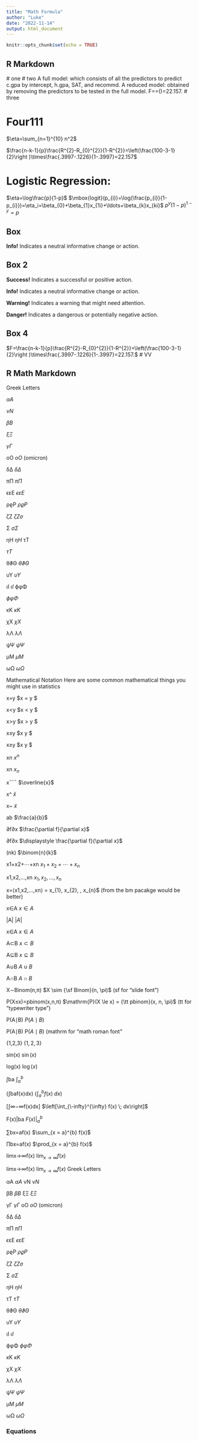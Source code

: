 ---
title: "Math Formula"
author: "Luke"
date: "2022-11-14"
output: html_document
---

```{r setup, include=FALSE}
knitr::opts_chunk$set(echo = TRUE)
```

## R Markdown

\begin{eqnarray*} aR^{2} &  = &  1-(1-R^{2})\frac{n-1}{n-k-1}\\&  = &  1-(1-.3997)\frac{100-1}{100-3-1}\\&  = &  .3809 \end{eqnarray*}
# one
\begin{eqnarray*} F &  = &  \frac{n-k-1}{k}\frac{R^{2}}{1-R^{2}}\\ &  = &  \left(\frac{100-3-1}{3}\right)\times \left(\frac{0.3997}{1-.3997}\right )=21.307\end{eqnarray*}
# two
A full model: which consists of all the predictors to predict c.gpa by intercept, h.gpa, SAT, and recommd.
A reduced model: obtained by removing the predictors to be tested in the full model.
F=\frac{n-k-1}{p}\frac{R^{2}-R_{0}^{2}}{1-R^{2}}=\left(\frac{100-3-1}{2}\right )\times\frac{.3997-.1226}{1-.3997}=22.157.
# three
\begin{eqnarray*} F &  = &  \frac{n-k-1}{k}\frac{R^{2}}{1-R^{2}}\\ &  = &  \left(\frac{100-3-1}{3}\right)\times \left(\frac{0.3997}{1-.3997}\right )=21.307\end{eqnarray*}

# Four111
$\eta=\sum_{n=1}^{10} n^2$

$\frac{n-k-1}{p}\frac{R^{2}-R_{0}^{2}}{1-R^{2}}=\left(\frac{100-3-1}{2}\right )\times\frac{.3997-.1226}{1-.3997}=22.157$


# Logistic Regression:
$\eta=\log\frac{p}{1-p}$
$\mbox{logit}(p_{i})=\log(\frac{p_{i}}{1-p_{i}})=\eta_i=\beta_{0}+\beta_{1}x_{1i}+\ldots+\beta_{k}x_{ki}$
$p^y (1-p)^{1-y} = p$

## Box
<div class="alert alert-info">
  <strong>Info!</strong> Indicates a neutral informative change or action.
</div>
## Box 2
<div class="alert alert-success">
  <strong>Success!</strong> Indicates a successful or positive action.
</div>

<div class="alert alert-info">
  <strong>Info!</strong> Indicates a neutral informative change or action.
</div>

<div class="alert alert-warning">
  <strong>Warning!</strong> Indicates a warning that might need attention.
</div>

<div class="alert alert-danger">
  <strong>Danger!</strong> Indicates a dangerous or potentially negative action.
</div>
## Box 4
$F=\frac{n-k-1}{p}\frac{R^{2}-R_{0}^{2}}{1-R^{2}}=\left(\frac{100-3-1}{2}\right )\times\frac{.3997-.1226}{1-.3997}=22.157.$
# VV

## R Math Markdown
Greek Letters

$\alpha A$

$\nu N$

$\beta B$

$\xi\Xi$

$\gamma \Gamma$

oO	$o O$ (omicron)

δΔ	$\delta \Delta$

πΠ	$\pi \Pi$

ϵεE	$\epsilon \varepsilon E$

ρϱP	$\rho\varrho P$

ζZ	$\zeta Z \sigma \,\!$	

Σ	$\sigma \Sigma$

ηH	$\eta H$	τT

$\tau T$

θϑΘ	$\theta \vartheta \Theta$

υΥ	$\upsilon \Upsilon$

ιI	$\iota I$	ϕφΦ	

$\phi \varphi \Phi$

κK	$\kappa K$

χX	$\chi X$

λΛ	$\lambda \Lambda$

ψΨ	$\psi \Psi$

μM	$\mu M$

ωΩ	$\omega \Omega$

\begin{eqnarray*} aR^{2} &  = &  1-(1-R^{2})\frac{n-1}{n-k-1}\\&  = &  1-(1-.3997)\frac{100-1}{100-3-1}\\&  = &  .3809 \end{eqnarray*}
Mathematical Notation
Here are some common mathematical things you might use in statistics

x=y	$x = y $

x<y	$x < y $

x>y	$x > y $

x≤y	$x \le y $

x≥y	$x \ge y $

xn	$x^{n}$

xn	$x_{n}$

x¯¯¯	$\overline{x}$

x^	$\hat{x}$

x~	$\tilde{x}$

ab	$\frac{a}{b}$

∂f∂x	$\frac{\partial f}{\partial x}$

∂f∂x	$\displaystyle \frac{\partial f}{\partial x}$

(nk)	$\binom{n}{k}$

x1+x2+⋯+xn	$x_{1} + x_{2} + \cdots + x_{n}$

x1,x2,…,xn	$x_{1}, x_{2}, \dots, x_{n}$

x=⟨x1,x2,…,xn⟩	\mathbf{x} = \langle x_{1}, x_{2}, \dots, x_{n}\rangle$ (\bm from the bm pacakge would be better)

x∈A	$x \in A$

|A|	$|A|$

x∈A	$x \in A$

A⊂B	$x \subset B$

A⊆B	$x \subseteq B$

A∪B	$A \cup B$

A∩B	$A \cap B$

X∼Binom(n,π)	$X \sim {\sf Binom}(n, \pi)$ (sf for “slide font”)

P(X≤x)=pbinom(x,n,π)	$\mathrm{P}(X \le x) = {\tt pbinom}(x, n, \pi)$ (tt for “typewriter type”)

P(A∣B)	$P(A \mid B)$

P(A∣B)	$\mathrm{P}(A \mid B)$ (mathrm for “math roman font”

{1,2,3}	$\{1, 2, 3\}$

sin(x)	$\sin(x)$

log(x)	$\log(x)$

∫ba	$\int_{a}^{b}$

(∫baf(x)dx)	$\left(\int_{a}^{b} f(x) \; dx\right)$

[∫∞−∞f(x)dx]	$\left[\int_{\-infty}^{\infty} f(x) \; dx\right]$

F(x)|ba	$\left. F(x) \right|_{a}^{b}$

∑bx=af(x)	$\sum_{x = a}^{b} f(x)$

∏bx=af(x)	$\prod_{x = a}^{b} f(x)$

limx→∞f(x)	$\lim_{x \to \infty} f(x)$

limx→∞f(x)	$\displaystyle \lim_{x \to \infty} f(x)$
Greek Letters

αA	$\alpha A$	νN	$\nu N$

βB	$\beta B$	ξΞ	$\xi\Xi$

γΓ	$\gamma \Gamma$	oO	$o O$ (omicron)

δΔ	$\delta \Delta$	

πΠ	$\pi \Pi$

ϵεE	$\epsilon \varepsilon E$

ρϱP	$\rho\varrho P$

ζZ	$\zeta Z \sigma \,\!$	

Σ	$\sigma \Sigma$

ηH	$\eta H$

τT	$\tau T$

θϑΘ	$\theta \vartheta \Theta$

υΥ	$\upsilon \Upsilon$

ιI	$\iota I$	

ϕφΦ	$\phi \varphi \Phi$

κK	$\kappa K$

χX	$\chi X$

λΛ	$\lambda \Lambda$

ψΨ	$\psi \Psi$

μM	$\mu M$

ωΩ	$\omega \Omega$

### Equations
\begin{align*}
a & = b \\
X &\sim {\sf Norm}(10, 3) \\
5 & \le 10
\end{align*}